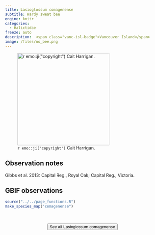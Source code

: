 ```yaml
---
title: Lasioglossum comagenense
subtitle: Hardy sweat bee
engine: knitr
categories:
  - Halictidae
freeze: auto
description:  <span class="vanc-isl-badge">Vancouver Island</span>
image: /files/no_bee.png
---
```

![`r emo::ji("copyright")` Cait Harrigan.](/files/no_bee.png){height=300}

## Observation notes  
Gibbs et al. 2013: Capital Reg., <span class="hl-place-name">Royal Oak</span>; Capital Reg., <span class="hl-place-name">Victoria</span>.

## GBIF observations  


```r
source("../../page_functions.R")
make_species_map("comagenense")
```
<br><br>
<center>


<a href="NA"><button type="button" class="btn btn-secondary">See all Lasioglossum comagenense <i class="fa-solid fa-arrow-up-right-from-square"></i> </button></a>
</center>
